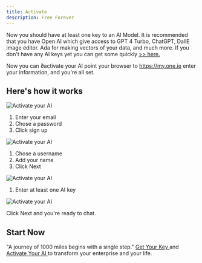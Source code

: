 ```yaml
---
title: Activate
description: Free Forever
---
```


Now you should have at least one key to an AI Model. It is recommended that you have Open AI which give access to GPT 4 Turbo, ChatGPT, DallE image editor. Ada for making vectors of your data, and much more. If you don't have any AI keys yet you can get some quickly <a href="get-ready">  >> here. </a>

Now you can ∂activate your AI point your browser to <a href="https://my.one.ie">https://my.one.ie</a> enter your information, and you're all set. 

## Here's how it works

<Image src={activate} alt="Activate your AI"/>

1. Enter your email
2. Chose a password
3. Click sign up

<Image src={activate2} alt="Activate your AI"/>

1. Chose a username
2. Add your name
3. Click Next

<Image src={activate3} alt="Activate your AI"/>

1. Enter at least one AI key

<Image src={activate4} alt="Activate your AI"/>

Click Next and you're ready to chat. 

## Start Now

"A journey of 1000 miles begins with a single step." <a href="get-ready"> Get Your Key </a> and <a href="activate"> Activate Your AI </a> to transform your enterprise and your life. 



